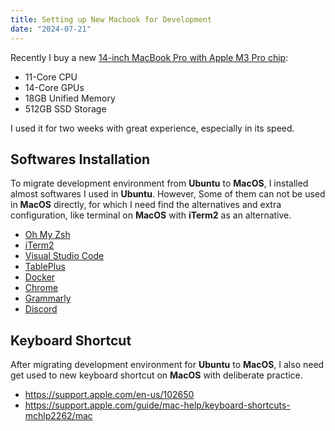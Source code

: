 ```yaml
---
title: Setting up New Macbook for Development
date: "2024-07-21"
---
```


Recently I buy a new [14-inch MacBook Pro with Apple M3 Pro chip](https://www.apple.com/shop/buy-mac/macbook-pro/14-inch-m3-pro):

- 11-Core CPU
- 14-Core GPUs
- 18GB Unified Memory
- 512GB SSD Storage

I used it for two weeks with great experience, especially in its speed.

## Softwares Installation

To migrate development environment from **Ubuntu** to **MacOS**, I installed almost softwares I used in **Ubuntu**. However,
Some of them can not be used in **MacOS** directly, for which I need find the alternatives and extra configuration, like terminal on **MacOS** with **iTerm2** as an alternative. 

- [Oh My Zsh](https://ohmyz.sh/)
- [iTerm2](https://iterm2.com/)
- [Visual Studio Code](https://code.visualstudio.com/)
- [TablePlus](https://tableplus.com/)
- [Docker](https://www.docker.com/)
- [Chrome](https://www.google.com/chrome/browser-tools/)
- [Grammarly](https://www.grammarly.com/)
- [Discord](https://discord.com/download)

## Keyboard Shortcut

After migrating development environment for **Ubuntu** to **MacOS**, I also need get used to new keyboard shortcut on **MacOS** with deliberate practice.

- https://support.apple.com/en-us/102650
- https://support.apple.com/guide/mac-help/keyboard-shortcuts-mchlp2262/mac
